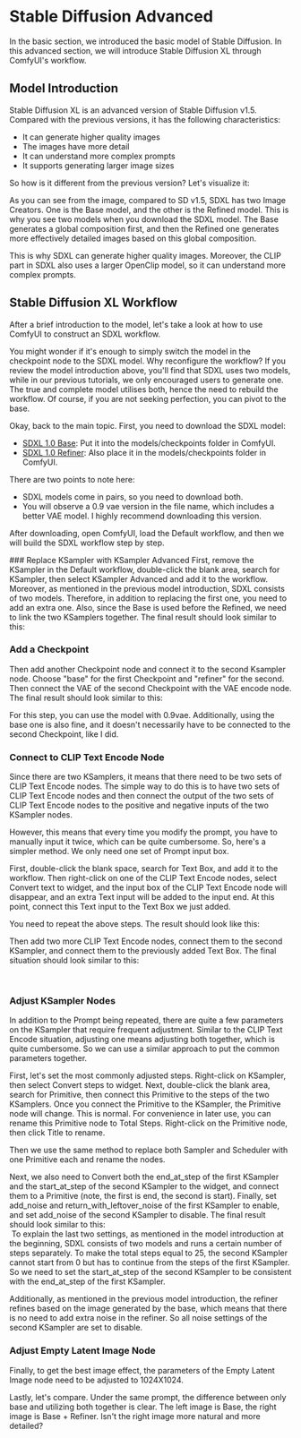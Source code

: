 
# Stable Diffusion Advanced
In the basic section, we introduced the basic model of Stable Diffusion. In this advanced section, we will introduce Stable Diffusion XL through ComfyUI's workflow.

## Model Introduction

Stable Diffusion XL is an advanced version of Stable Diffusion v1.5. Compared with the previous versions, it has the following characteristics:
* It can generate higher quality images
* The images have more detail
* It can understand more complex prompts
* It supports generating larger image sizes

So how is it different from the previous version? Let's visualize it:
<br/>
<PhotoProvider>
  <PhotoView src="/stable-diffusion-advanced/001.png">
    <img src="/stable-diffusion-advanced/001.png" alt="" />
  </PhotoView>
</PhotoProvider>

As you can see from the image, compared to SD v1.5, SDXL has two Image Creators. One is the Base model, and the other is the Refined model. This is why you see two models when you download the SDXL model. The Base generates a global composition first, and then the Refined one generates more effectively detailed images based on this global composition.

This is why SDXL can generate higher quality images. Moreover, the CLIP part in SDXL also uses a larger OpenClip model, so it can understand more complex prompts.

## Stable Diffusion XL Workflow 

After a brief introduction to the model, let's take a look at how to use ComfyUI to construct an SDXL workflow.

<Callout emoji="💡">
  You might wonder if it's enough to simply switch the model in the checkpoint node to the SDXL model. Why reconfigure the workflow?
  If you review the model introduction above, you'll find that SDXL uses two models, while in our previous tutorials, we only encouraged users to generate one. The true and complete model utilises both, hence the need to rebuild the workflow. Of course, if you are not seeking perfection, you can pivot to the base.
</Callout>

Okay, back to the main topic. First, you need to download the SDXL model:
* [SDXL 1.0 Base](https://huggingface.co/stabilityai/stable-diffusion-xl-base-1.0/tree/main): Put it into the models/checkpoints folder in ComfyUI.
* [SDXL 1.0 Refiner](https://huggingface.co/stabilityai/stable-diffusion-xl-refiner-1.0/tree/main): Also place it in the models/checkpoints folder in ComfyUI.

There are two points to note here:
* SDXL models come in pairs, so you need to download both.
* You will observe a 0.9 vae version in the file name, which includes a better VAE model. I highly recommend downloading this version.

After downloading, open ComfyUI, load the Default workflow, and then we will build the SDXL workflow step by step.

<Steps>
  ### Replace KSampler with KSampler Advanced
  First, remove the KSampler in the Default workflow, double-click the blank area, search for KSampler, then select KSampler Advanced and add it to the workflow. Moreover, as mentioned in the previous model introduction, SDXL consists of two models. Therefore, in addition to replacing the first one, you need to add an extra one. Also, since the Base is used before the Refined, we need to link the two KSamplers together. The final result should look similar to this:
  <br/>
  <PhotoProvider>
    <PhotoView src="/stable-diffusion-advanced/002.png">
      <img src="/stable-diffusion-advanced/002.png" alt="" />
    </PhotoView>
  </PhotoProvider>

  ### Add a Checkpoint
  Then add another Checkpoint node and connect it to the second Ksampler node. Choose "base" for the first Checkpoint and "refiner" for the second. Then connect the VAE of the second Checkpoint with the VAE encode node. The final result should look similar to this:
  <br/>
  <PhotoProvider>
    <PhotoView src="/stable-diffusion-advanced/003.png">
      <img src="/stable-diffusion-advanced/003.png" alt="" />
    </PhotoView>
  </PhotoProvider>

  For this step, you can use the model with 0.9vae. Additionally, using the base one is also fine, and it doesn't necessarily have to be connected to the second Checkpoint, like I did.

  ### Connect to CLIP Text Encode Node
  Since there are two KSamplers, it means that there need to be two sets of CLIP Text Encode nodes. The simple way to do this is to have two sets of CLIP Text Encode nodes and then connect the output of the two sets of CLIP Text Encode nodes to the positive and negative inputs of the two KSampler nodes.

  However, this means that every time you modify the prompt, you have to manually input it twice, which can be quite cumbersome. So, here's a simpler method. We only need one set of Prompt input box.

  First, double-click the blank space, search for Text Box, and add it to the workflow. Then right-click on one of the CLIP Text Encode nodes, select Convert text to widget, and the input box of the CLIP Text Encode node will disappear, and an extra Text input will be added to the input end. At this point, connect this Text input to the Text Box we just added. 

  You need to repeat the above steps. The result should look like this:

  Then add two more CLIP Text Encode nodes, connect them to the second KSampler, and connect them to the previously added Text Box. The final situation should look similar to this:

  <br/>
  <PhotoProvider>
    <PhotoView src="/stable-diffusion-advanced/004.png">
      <img src="/stable-diffusion-advanced/004.png" alt="" />
    </PhotoView>
  </PhotoProvider>

  ### Adjust KSampler Nodes
  In addition to the Prompt being repeated, there are quite a few parameters on the KSampler that require frequent adjustment. Similar to the CLIP Text Encode situation, adjusting one means adjusting both together, which is quite cumbersome. So we can use a similar approach to put the common parameters together.

  First, let's set the most commonly adjusted steps. Right-click on KSampler, then select Convert steps to widget. Next, double-click the blank area, search for Primitive, then connect this Primitive to the steps of the two KSamplers. Once you connect the Primitive to the KSampler, the Primitive node will change. This is normal. For convenience in later use, you can rename this Primitive node to Total Steps. Right-click on the Primitive node, then click Title to rename.

  Then we use the same method to replace both Sampler and Scheduler with one Primitive each and rename the nodes.

  Next, we also need to Convert both the end_at_step of the first KSampler and the start_at_step of the second KSampler to the widget, and connect them to a Primitive (note, the first is end, the second is start). Finally, set add_noise and return_with_leftover_noise of the first KSampler to enable, and set add_noise of the second KSampler to disable. The final result should look similar to this:
  <br/>
  <PhotoProvider>
    <PhotoView src="/stable-diffusion-advanced/005.png">
      <img src="/stable-diffusion-advanced/005.png" alt="" />
    </PhotoView>
  </PhotoProvider>
  To explain the last two settings, as mentioned in the model introduction at the beginning, SDXL consists of two models and runs a certain number of steps separately. To make the total steps equal to 25, the second KSampler cannot start from 0 but has to continue from the steps of the first KSampler. So we need to set the start_at_step of the second KSampler to be consistent with the end_at_step of the first KSampler.

  Additionally, as mentioned in the previous model introduction, the refiner refines based on the image generated by the base, which means that there is no need to add extra noise in the refiner. So all noise settings of the second KSampler are set to disable.

  ### Adjust Empty Latent Image Node
  Finally, to get the best image effect, the parameters of the Empty Latent Image node need to be adjusted to 1024X1024.
</Steps>

Lastly, let's compare. Under the same prompt, the difference between only base and utilizing both together is clear. The left image is Base, the right image is Base + Refiner. Isn't the right image more natural and more detailed?

<PhotoProvider>
  <PhotoView src="/stable-diffusion-advanced/006.png">
      <img src="/stable-diffusion-advanced/006.png" alt="" />
  </PhotoView>
</PhotoProvider>
<Subscribe />